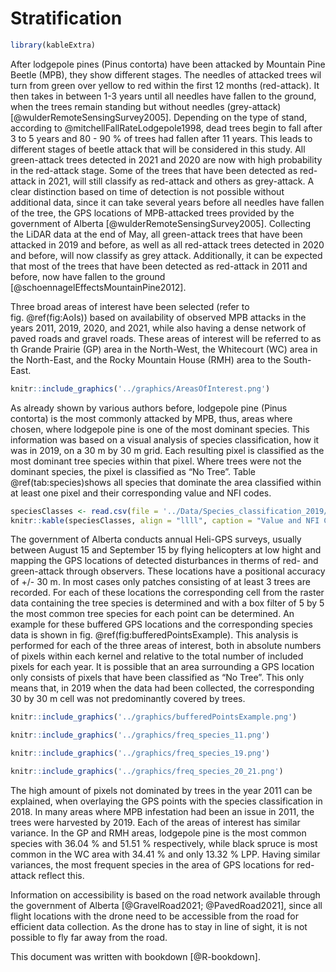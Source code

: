 # Stratification
```r
library(kableExtra)
```
After lodgepole pines (Pinus contorta) have been attacked by Mountain Pine Beetle (MPB), they show different stages. The needles of attacked trees wil turn from green over yellow to red within the first 12 months (red-attack). It then takes in between 1-3 years until all needles have fallen to the ground, when the trees remain standing but without needles (grey-attack) [@wulderRemoteSensingSurvey2005]. Depending on the type of stand, according to @mitchellFallRateLodgepole1998, dead trees begin to fall after 3 to 5 years and 80 - 90 % of trees had fallen after 11 years. 
This leads to different stages of beetle attack that will be considered in this study. All green-attack trees detected in 2021 and 2020 are now with high probability in the red-attack stage. Some of the trees that have been detected as red-attack in 2021, will still classify as red-attack and others as grey-attack. A clear distinction based on time of detection is not possible without additional data, since it can take several years before all needles have fallen of the tree, the GPS locations of MPB-attacked trees provided by the government of Alberta [@wulderRemoteSensingSurvey2005]. Collecting the LiDAR data at the end of May, all green-attack trees that have been attacked in 2019 and before, as well as all red-attack trees detected in 2020 and before, will now classify as grey attack. Additionally, it can be expected that most of the trees that have been detected as red-attack in 2011 and before, now have fallen to the ground [@schoennagelEffectsMountainPine2012].

Three broad areas of interest have been selected (refer to fig. \@ref(fig:AoIs)) based on availability of observed MPB attacks in the years 2011, 2019, 2020, and 2021, while also having a dense network of paved roads and gravel roads. These areas of interest will be referred to as th Grande Prairie (GP) area in the North-West, the Whitecourt (WC) area in the North-East, and the Rocky Mountain House (RMH) area to the South-East. 

```r
knitr::include_graphics('../graphics/AreasOfInterest.png')
```
As already shown by various authors before, lodgepole pine (Pinus contorta) is the most commonly attacked by MPB, thus, areas where chosen, where lodgepole pine is one of the most dominant species. This information was based on a visual analysis of species classification, how it was in 2019, on a 30 m by 30 m grid. Each resulting pixel is classified as the most dominant tree species within that pixel. Where trees were not the dominant species, the pixel is classified as "No Tree". Table \@ref(tab:species)shows all species that dominate the area classified within at least one pixel and their corresponding value and NFI codes. 
```r
speciesClasses <- read.csv(file = '../Data/Species_classification_2019/updated_species_list_alberta.csv', header=TRUE, sep=",", check.names = FALSE)
knitr::kable(speciesClasses, align = "llll", caption = "Value and NFI Code for Species Common Names", booktabs = TRUE) %>% kable_paper("hover", full_width = F)
```
The government of Alberta conducts annual Heli-GPS surveys, usually between August 15 and September 15 by flying helicopters at low hight and mapping the GPS locations of detected disturbances in therms of red- and green-attack through observers. These locations have a positional accuracy of +/- 30 m. In most cases only patches consisting of at least 3 trees are recorded. For each of these locations the corresponding cell from the raster data containing the tree species is determined and with a box filter of 5 by 5 the most common tree species for each point can be determined. An example for these buffered GPS locations and the corresponding species data is shown in fig. \@ref(fig:bufferedPointsExample). This analysis is performed for each of the three areas of interest, both in absolute numbers of pixels within each kernel and relative to the total number of included pixels for each year. It is possible that an area surrounding a GPS location only consists of pixels that have been classified as "No Tree". This only means that, in 2019 when the data had been collected, the corresponding 30 by 30 m cell was not predominantly covered by trees.
```r
knitr::include_graphics('../graphics/bufferedPointsExample.png')
```
```r
knitr::include_graphics('../graphics/freq_species_11.png')
```
```r
knitr::include_graphics('../graphics/freq_species_19.png')
```
```r
knitr::include_graphics('../graphics/freq_species_20_21.png')
```
The high amount of pixels not dominated by trees in the year 2011 can be explained, when overlaying the GPS points with the species classification in 2018. In many areas where MPB infestation had been an issue in 2011, the trees were harvested by 2019. Each of the areas of interest has similar variance. In the GP and RMH areas, lodgepole pine is the most common species with 36.04 % and 51.51 % respectively, while black spruce is most common in the WC area with 34.41 % and only 13.32 % LPP. Having similar variances, the most frequent species in the area of GPS locations for red-attack reflect this.

Information on accessibility is based on the road network available through the government of Alberta [@GravelRoad2021; @PavedRoad2021], since all flight locations with the drone need to be accessible from the road for efficient data collection. As the drone has to stay in line of sight, it is not possible to fly far away from the road.

This document was written with bookdown [@R-bookdown].
